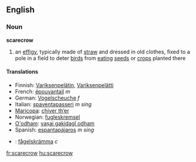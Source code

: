 ==English==
===Noun===
{{wikipedia}}
'''scarecrow'''

#an [[effigy]], typically made of [[straw]] and dressed in old clothes, fixed to a pole in a field to deter [[bird]]s from [[eating]] [[seed]]s or [[crop]]s planted there

====Translations====
*Finnish: [[Variksenpelätin]], [[Variksenpelätti]]
*French: [[épouvantail]] ''m''
*German: [[Vogelscheuche]] ''f''
*Italian: [[spaventapasseri]] ''m sing''
*[[Maricopa]]: [[chiyer thʼer]]
*Norwegian: [[:no:fugleskremsel|fugleskremsel]]
*[[O'odham]]: [[vaṣai gakidagĭ odham]]
*Spanish: [[espantapájaros]] ''m sing''
*{{sv}}: [[fågelskrämma]] ''c''

[[fr:scarecrow]]
[[hu:scarecrow]]